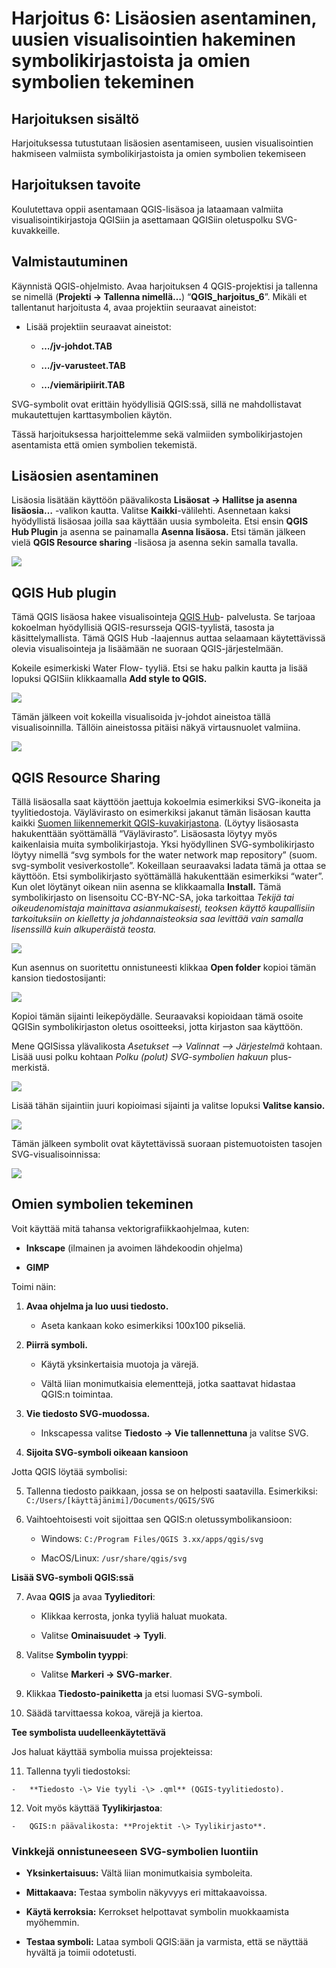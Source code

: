 # Harjoitus 6: Lisäosien asentaminen, uusien visualisointien hakeminen symbolikirjastoista ja omien symbolien tekeminen

## Harjoituksen sisältö

Harjoituksessa tutustutaan lisäosien asentamiseen, uusien visualisointien hakmiseen valmiista symbolikirjastoista ja omien symbolien tekemiseen

## Harjoituksen tavoite

Koulutettava oppii asentamaan QGIS-lisäsoa ja lataamaan valmiita visualisointikirjastoja QGISiin ja asettamaan QGISiin oletuspolku SVG-kuvakkeille.

## Valmistautuminen

Käynnistä QGIS-ohjelmisto. Avaa harjoituksen 4 QGIS-projektisi ja tallenna se nimellä (**Projekti → Tallenna nimellä...**) "**QGIS_harjoitus_6**". Mikäli et tallentanut harjoitusta 4, avaa projektiin seuraavat aineistot:

-   Lisää projektiin seuraavat aineistot:
    -   **.../jv-johdot.TAB**

    -   **.../jv-varusteet.TAB**

    -   **.../viemäripiirit.TAB**

SVG-symbolit ovat erittäin hyödyllisiä QGIS:ssä, sillä ne mahdollistavat mukautettujen karttasymbolien käytön.

Tässä harjoituksessa harjoittelemme sekä valmiiden symbolikirjastojen asentamista että omien symbolien tekemistä.

## Lisäosien asentaminen

Lisäosia lisätään käyttöön päävalikosta **Lisäosat → Hallitse ja asenna lisäosia...** -valikon kautta. Valitse **Kaikki**-välilehti. Asennetaan kaksi hyödyllistä lisäosaa joilla saa käyttään uusia symboleita. Etsi ensin **QGIS Hub Plugin** ja asenna se painamalla **Asenna lisäosa.** Etsi tämän jälkeen vielä **QGIS Resource sharing** -lisäosa ja asenna sekin samalla tavalla.

![](img/harjoitus_6/kuva1.png)

## QGIS Hub plugin

Tämä QGIS lisäosa hakee visualisointeja [QGIS Hub](https://plugins.qgis.org/styles/?order_by=-upload_date&&is_gallery=true)- palvelusta. Se tarjoaa kokoelman hyödyllisiä QGIS-resursseja QGIS-tyylistä, tasosta ja käsittelymallista. Tämä QGIS Hub -laajennus auttaa selaamaan käytettävissä olevia visualisointeja ja lisäämään ne suoraan QGIS-järjestelmään.

Kokeile esimerkiski Water Flow- tyyliä. Etsi se haku palkin kautta ja lisää lopuksi QGISiin klikkaamalla **Add style to QGIS.**

![](img/harjoitus_6/kuva2.png)

Tämän jälkeen voit kokeilla visualisoida jv-johdot aineistoa tällä visualisoinnilla. Tällöin aineistossa pitäisi näkyä virtausnuolet valmiina.

![](img/harjoitus_6/kuva3.png)

## QGIS Resource Sharing

Tällä lisäosalla saat käyttöön jaettuja kokoelmia esimerkiksi SVG-ikoneita ja tyylitiedostoja. Väylävirasto on esimerkiksi jakanut tämän lisäosan kautta kaikki [Suomen liikennemerkit QGIS-kuvakirjastona](https://github.com/finnishtransportagency/liikennemerkit). (Löytyy lisäosasta hakukenttään syöttämällä "Väylävirasto". Lisäosasta löytyy myös kaikenlaisia muita symbolikirjastoja. Yksi hyödyllinen SVG-symbolikirjasto löytyy nimellä "svg symbols for the water network map repository" (suom. svg-symbolit vesiverkostolle". Kokeillaan seuraavaksi ladata tämä ja ottaa se käyttöön. Etsi symbolikirjasto syöttämällä hakukenttään esimerkiksi "water". Kun olet löytänyt oikean niin asenna se klikkaamalla **Install.** Tämä symbolikirjasto on lisensoitu CC-BY-NC-SA, joka tarkoittaa *Tekijä tai oikeudenomistaja mainittava asianmukaisesti, teoksen käyttö kaupallisiin tarkoituksiin on kielletty ja johdannaisteoksia saa levittää vain samalla lisenssillä kuin alkuperäistä teosta.*

![](img/harjoitus_6/kuva4.png)

Kun asennus on suoritettu onnistuneesti klikkaa **Open folder** kopioi tämän kansion tiedostosijanti:

![](img/harjoitus_6/tiedosto_sijainnin_kopioiminen.gif)

Kopioi tämän sijainti leikepöydälle. Seuraavaksi kopioidaan tämä osoite QGISin symbolikirjaston oletus osoitteeksi, jotta kirjaston saa käyttöön.

Mene QGISissa ylävalikosta *Asetukset --\> Valinnat --\> Järjestelmä* kohtaan. Lisää uusi polku kohtaan *Polku (polut) SVG-symbolien hakuun* plus-merkistä.

![](img/harjoitus_6/kuva6.png)

Lisää tähän sijaintiin juuri kopioimasi sijainti ja valitse lopuksi **Valitse kansio.**

![](img/harjoitus_6/QGIS_oletus_symbolikirjasto.gif)

Tämän jälkeen symbolit ovat käytettävissä suoraan pistemuotoisten tasojen SVG-visualisoinnissa:

![](img/harjoitus_6/kuva7.png)

## Omien symbolien tekeminen

Voit käyttää mitä tahansa vektorigrafiikkaohjelmaa, kuten:

-   **Inkscape** (ilmainen ja avoimen lähdekoodin ohjelma)

-   **GIMP**

Toimi näin:

1.  **Avaa ohjelma ja luo uusi tiedosto.**

    -   Aseta kankaan koko esimerkiksi 100x100 pikseliä.

2.  **Piirrä symboli.**

    -   Käytä yksinkertaisia muotoja ja värejä.

    -   Vältä liian monimutkaisia elementtejä, jotka saattavat hidastaa QGIS:n toimintaa.

3.  **Vie tiedosto SVG-muodossa.**

    -   Inkscapessa valitse **Tiedosto -\> Vie tallennettuna** ja valitse SVG.

4.  **Sijoita SVG-symboli oikeaan kansioon**

Jotta QGIS löytää symbolisi:

5.  Tallenna tiedosto paikkaan, jossa se on helposti saatavilla. Esimerkiksi:\
    `C:/Users/[käyttäjänimi]/Documents/QGIS/SVG`

6.  Vaihtoehtoisesti voit sijoittaa sen QGIS:n oletussymbolikansioon:

    -   Windows: `C:/Program Files/QGIS 3.xx/apps/qgis/svg`

    -   MacOS/Linux: `/usr/share/qgis/svg`

**Lisää SVG-symboli QGIS:ssä**

7.  Avaa **QGIS** ja avaa **Tyylieditori**:

    -   Klikkaa kerrosta, jonka tyyliä haluat muokata.

    -   Valitse **Ominaisuudet -\> Tyyli**.

8.  Valitse **Symbolin tyyppi**:

    -   Valitse **Markeri -\> SVG-marker**.

9.  Klikkaa **Tiedosto-painiketta** ja etsi luomasi SVG-symboli.

10. Säädä tarvittaessa kokoa, värejä ja kiertoa.

**Tee symbolista uudelleenkäytettävä**

Jos haluat käyttää symbolia muissa projekteissa:

11. Tallenna tyyli tiedostoksi:

```         
-   **Tiedosto -\> Vie tyyli -\> .qml** (QGIS-tyylitiedosto).
```

12. Voit myös käyttää **Tyylikirjastoa**:

```         
-   QGIS:n päävalikosta: **Projektit -\> Tyylikirjasto**.
```

### Vinkkejä onnistuneeseen SVG-symbolien luontiin

-   **Yksinkertaisuus:** Vältä liian monimutkaisia symboleita.

-   **Mittakaava:** Testaa symbolin näkyvyys eri mittakaavoissa.

-   **Käytä kerroksia:** Kerrokset helpottavat symbolin muokkaamista myöhemmin.

-   **Testaa symboli:** Lataa symboli QGIS:ään ja varmista, että se näyttää hyvältä ja toimii odotetusti.
